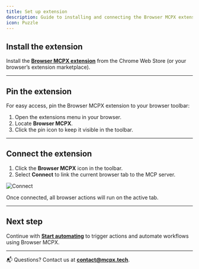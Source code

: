 ```yaml
---
title: Set up extension
description: Guide to installing and connecting the Browser MCPX extension.
icon: Puzzle
---
```


## Install the extension

Install the [**Browser MCPX extension**](https://chromewebstore.google.com/detail/fjbloajdmlfghkejmkgboceindianlge?utm_source=item-share-cb) from the Chrome Web Store (or your browser’s extension marketplace).

---

## Pin the extension

For easy access, pin the Browser MCPX extension to your browser toolbar:

1. Open the extensions menu in your browser.
2. Locate **Browser MCPX**.
3. Click the pin icon to keep it visible in the toolbar.

---

## Connect the extension

1. Click the **Browser MCPX** icon in the toolbar.
2. Select **Connect** to link the current browser tab to the MCP server.

![Connect](../../public/extension-connect.png)

Once connected, all browser actions will run on the active tab.

---

## Next step

Continue with [**Start automating**](/docs/start-automating) to trigger actions and automate workflows using Browser MCPX.

---

📬 Questions? Contact us at **[contact@mcpx.tech](mailto:contact@mcpx.tech)**.
